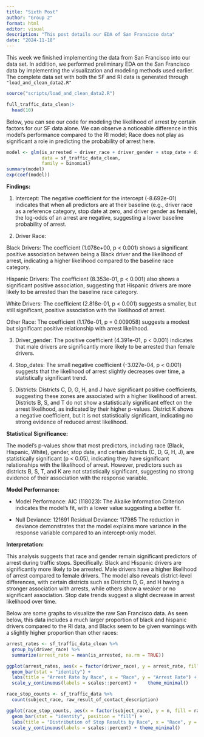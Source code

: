 ```yaml
---
title: "Sixth Post"
author: "Group 2"
format: html
editor: visual
description: "This post details our EDA of San Fransicso data"
date: "2024-11-18"
---
```


This week we finished implementing the data from San Francisco into our data set. In addition, we performed preliminary EDA on the San Francisco data by implementing the visualization and modeling methods used earlier. The complete data set with both the SF and RI data is generated through `"load_and_clean_data2.R"`

```r
source("scripts/load_and_clean_data2.R")

full_traffic_data_clean|>
  head(10)

```

Below, you can see our code for modeling the likelihood of arrest by certain factors for our SF data alone. We can observe a noticeable difference in this model’s performance compared to the RI model; Race does not play as significant a role in predicting the probability of arrest here.

```r
model <- glm(is_arrested ~ driver_race + driver_gender + stop_date + district,
             data = sf_traffic_data_clean, 
             family = binomial)
summary(model)
exp(coef(model))
```

**Findings:**

1.  Intercept: The negative coefficient for the intercept (-8.692e-01) indicates that when all predictors are at their baseline (e.g., driver race as a reference category, stop date at zero, and driver gender as female), the log-odds of an arrest are negative, suggesting a lower baseline probability of arrest.

2.  Driver Race: 

Black Drivers: The coefficient (1.078e+00, p \< 0.001) shows a significant positive association between being a Black driver and the likelihood of arrest, indicating a higher likelihood compared to the baseline race category.

Hispanic Drivers: The coefficient (8.353e-01, p \< 0.001) also shows a significant positive association, suggesting that Hispanic drivers are more likely to be arrested than the baseline race category. 

White Drivers: The coefficient (2.818e-01, p \< 0.001) suggests a smaller, but still significant, positive association with the likelihood of arrest. 

Other Race: The coefficient (1.176e-01, p = 0.009058) suggests a modest but significant positive relationship with arrest likelihood.

3.  Driver_gender: The positive coefficient (4.391e-01, p \< 0.001) indicates that male drivers are significantly more likely to be arrested than female drivers.\

4.  Stop_dates: The small negative coefficient (-3.027e-04, p \< 0.001) suggests that the likelihood of arrest slightly decreases over time, a statistically significant trend.\

5.  Districts: Districts C, D, G, H, and J have significant positive coefficients, suggesting these zones are associated with a higher likelihood of arrest. Districts B, S, and T do not show a statistically significant effect on the arrest likelihood, as indicated by their higher p-values. District K shows a negative coefficient, but it is not statistically significant, indicating no strong evidence of reduced arrest likelihood.

**Statistical Significance:**

The model's p-values show that most predictors, including race (Black, Hispanic, White), gender, stop date, and certain districts (C, D, G, H, J), are statistically significant (p \< 0.05), indicating they have significant relationships with the likelihood of arrest. However, predictors such as districts B, S, T, and K are not statistically significant, suggesting no strong evidence of their association with the response variable.\

**Model Performance:**

-   Model Performance: AIC (118023): The Akaike Information Criterion indicates the model's fit, with a lower value suggesting a better fit. 

-   Null Deviance: 121691 Residual Deviance: 117985 The reduction in deviance demonstrates that the model explains more variance in the response variable compared to an intercept-only model.

**Interpretation:**

This analysis suggests that race and gender remain significant predictors of arrest during traffic stops. Specifically: Black and Hispanic drivers are significantly more likely to be arrested. Male drivers have a higher likelihood of arrest compared to female drivers. The model also reveals district-level differences, with certain districts such as Districts D, G, and H having a stronger association with arrests, while others show a weaker or no significant association. Stop date trends suggest a slight decrease in arrest likelihood over time.

Below are some graphs to visualize the raw San Francisco data. As seen below, this data includes a much larger proportion of black and hispanic drivers compared to the RI data, and Blacks seem to be given warnings with a slightly higher proportion than other races:

```r
arrest_rates <- sf_traffic_data_clean %>%
  group_by(driver_race) %>%
  summarize(arrest_rate = mean(is_arrested, na.rm = TRUE)) 

ggplot(arrest_rates, aes(x = factor(driver_race), y = arrest_rate, fill = factor(driver_race))) +
  geom_bar(stat = "identity") +
  labs(title = "Arrest Rate by Race", x = "Race", y = "Arrest Rate") +
  scale_y_continuous(labels = scales::percent) +    theme_minimal()

race_stop_counts <- sf_traffic_data %>%
  count(subject_race, raw_result_of_contact_description)

ggplot(race_stop_counts, aes(x = factor(subject_race), y = n, fill = raw_result_of_contact_description)) +
  geom_bar(stat = "identity", position = "fill") + 
  labs(title = "Distribution of Stop Results by Race", x = "Race", y = "Proportion") +
  scale_y_continuous(labels = scales::percent) + theme_minimal()

```
